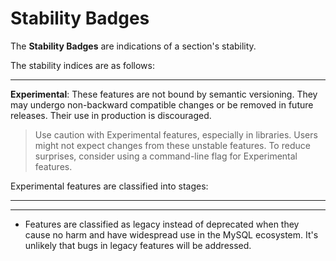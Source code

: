 
# Stability Badges

The **Stability Badges** are indications of a section's stability.

The stability indices are as follows:

<Stability
  level={0}
  message='The feature might generate warnings and does not assure backward compatibility.'
/>

<hr />

**Experimental**: These features are not bound by semantic versioning. They may undergo non-backward compatible changes or be removed in future releases. Their use in production is discouraged.

> Use caution with Experimental features, especially in libraries. Users might not expect changes from these unstable features. To reduce surprises, consider using a command-line flag for Experimental features.

Experimental features are classified into stages:

<Stability
  level={1}
  message='Experimental features at this stage are currently in development and prone to considerable changes.'
/>

<Stability
  level={1.1}
  message='Experimental features at this stage are approaching minimum viability.'
/>

<Stability
  level={1.2}
  message='Experimental features are close to reaching stability. Major changes are not expected, but they could still occur based on user feedback. Testing and feedback are important to ascertain the readiness of these features for stable classification.'
/>

<hr />

<Stability
  level={2}
  message='Compatibility with the MySQL ecosystem is a high priority.'
/>

<hr />

<Stability
  level={3}
  message='This feature, while not likely to be removed and still subject to semantic versioning, is not under active maintenance and other options are available.'
/>

- Features are classified as legacy instead of deprecated when they cause no harm and have widespread use in the MySQL ecosystem. It's unlikely that bugs in legacy features will be addressed.
